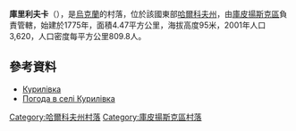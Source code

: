{{coord|49|39|43|N|37|42|32|E|scale:100000_region:UA|display=title}}

'''庫里利夫卡'''（{{lang-uk|Курилівка}}），是[[烏克蘭|烏克蘭]]的村落，位於該國東部[[哈爾科夫州|哈爾科夫州]]，由[[庫皮揚斯克區|庫皮揚斯克區]]負責管轄，始建於1775年，面積4.47平方公里，海拔高度95米，2001年人口3,620，人口密度每平方公里809.8人。

==參考資料==
* [http://w1.c1.rada.gov.ua/pls/z7502/A005?rdat1=09.01.2009&rf7571=33583 Курилівка]{{dead link|date=2018年2月 |bot=InternetArchiveBot |fix-attempted=yes }}
* [http://weather.in.ua/ua/har'kovskaja/12820 Погода в селі Курилівка] {{Wayback|url=http://weather.in.ua/ua/har%27kovskaja/12820 |date=20160323024715 }}

{{DEFAULTSORT:Курилівка}}
[[Category:哈爾科夫州村落|Category:哈爾科夫州村落]]
[[Category:庫皮揚斯克區村落|Category:庫皮揚斯克區村落]]


{{Kharkiv-geo-stub}}
